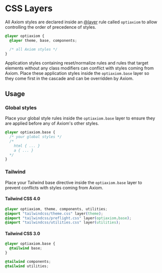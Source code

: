 # CSS Layers

All Axiom styles are declared inside an [@layer](https://developer.mozilla.org/en-US/docs/Web/CSS/@layer) rule called `optiaxiom` to allow controlling the order of precedence of styles.

```css
@layer optiaxiom {
  @layer theme, base, components;

  /* all Axiom styles */
}
```

Application styles containing reset/normalize rules and rules that target elements without any class modifiers can conflict with styles coming from Axiom. Place these application styles inside the `optiaxiom.base` layer so they come first in the cascade and can be overridden by Axiom.

## Usage

### Global styles

Place your global style rules inside the `optiaxiom.base` layer to ensure they are applied before any of Axiom's other styles.

```css {1,7}
@layer optiaxiom.base {
  /* your global styles */
  /*
    html { ... }
    a { ... }
  */
}
```

### Tailwind

Place your Tailwind base directive inside the `optiaxiom.base` layer to prevent conflicts with styles coming from Axiom.

#### Tailwind CSS 4.0

```css {3}
@layer optiaxiom, theme, components, utilities;
@import "tailwindcss/theme.css" layer(theme);
@import "tailwindcss/preflight.css" layer(optiaxiom.base);
@import "tailwindcss/utilities.css" layer(utilities);
```

#### Tailwind CSS 3.0

```css {1-3}
@layer optiaxiom.base {
  @tailwind base;
}

@tailwind components;
@tailwind utilities;
```
